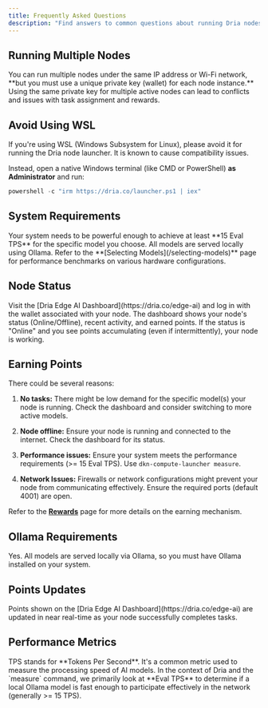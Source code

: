 ```yaml
---
title: Frequently Asked Questions
description: "Find answers to common questions about running Dria nodes"
---
```



## Running Multiple Nodes

<Warning>
  You can run multiple nodes under the same IP address or Wi-Fi network, **but you must use a unique private key (wallet) for each node instance.** Using the same private key for multiple active nodes can lead to conflicts and issues with task assignment and rewards.
</Warning>

## Avoid Using WSL

If you're using WSL (Windows Subsystem for Linux), please avoid it for running the Dria node launcher. It is known to cause compatibility issues.

Instead, open a native Windows terminal (like CMD or PowerShell) **as Administrator** and run:

```powershell
powershell -c "irm https://dria.co/launcher.ps1 | iex"
```

## System Requirements

<Accordion title="What are the minimum system requirements?">
  Your system needs to be powerful enough to achieve at least **15 Eval TPS** for the specific model you choose. All models are served locally using Ollama. Refer to the **[Selecting Models](/selecting-models)** page for performance benchmarks on various hardware configurations.
</Accordion>

## Node Status

<Accordion title="How do I check if my node is online and working?">
  Visit the [Dria Edge AI Dashboard](https://dria.co/edge-ai) and log in with the wallet associated with your node. The dashboard shows your node's status (Online/Offline), recent activity, and earned points. If the status is "Online" and you see points accumulating (even if intermittently), your node is working.
</Accordion>

## Earning Points

<Accordion title="Why am I not earning points?">
  There could be several reasons:
  
  1. **No tasks:** There might be low demand for the specific model(s) your node is running. Check the dashboard and consider switching to more active models.
  
  2. **Node offline:** Ensure your node is running and connected to the internet. Check the dashboard for its status.
  
  3. **Performance issues:** Ensure your system meets the performance requirements (>= 15 Eval TPS). Use `dkn-compute-launcher measure`.

  4. **Network Issues:** Firewalls or network configurations might prevent your node from communicating effectively. Ensure the required ports (default 4001) are open.
  
  Refer to the **[Rewards](/rewards)** page for more details on the earning mechanism.
</Accordion>

## Ollama Requirements

<Accordion title="Do I need Ollama installed?">
  Yes. All models are served locally via Ollama, so you must have Ollama installed on your system.
</Accordion>

## Points Updates

<Accordion title="How often are $DRIA Points updated?">
  Points shown on the [Dria Edge AI Dashboard](https://dria.co/edge-ai) are updated in near real-time as your node successfully completes tasks.
</Accordion>

## Performance Metrics

<Accordion title="What is TPS?">
  TPS stands for **Tokens Per Second**. It's a common metric used to measure the processing speed of AI models. In the context of Dria and the `measure` command, we primarily look at **Eval TPS** to determine if a local Ollama model is fast enough to participate effectively in the network (generally >= 15 TPS).
</Accordion> 